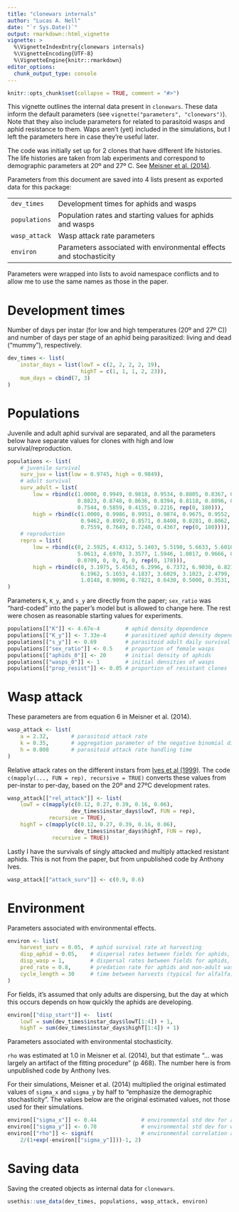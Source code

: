 ```yaml
---
title: "clonewars internals"
author: "Lucas A. Nell"
date: "`r Sys.Date()`"
output: rmarkdown::html_vignette
vignette: >
  %\VignetteIndexEntry{clonewars internals}
  %\VignetteEncoding{UTF-8}
  %\VignetteEngine{knitr::rmarkdown}
editor_options: 
  chunk_output_type: console
---
```


```r
knitr::opts_chunk$set(collapse = TRUE, comment = "#>")
```


This vignette outlines the internal data present in `clonewars`. 
These data inform the default parameters (see `vignette("parameters", "clonewars")`).
Note that they also include parameters for related to parasitoid wasps and aphid
resistance to them.
Waps aren't (yet) included in the simulations, but I left the parameters here in 
case they're useful later.


The code was initially set up for 2 clones that have different life histories.
The life histories are taken from lab experiments and correspond to
demographic parameters at 20º and 27º C. See 
[Meisner et al. (2014)](http://doi.wiley.com/10.1890/13-1933.1).


Parameters from this document are saved into 4 lists present as exported 
data for this package:

|               |                                                                    |
|:--------------|:-------------------------------------------------------------------|
| `dev_times`   | Development times for aphids and wasps                             |
| `populations` | Population rates and starting values for aphids and wasps          |
| `wasp_attack` | Wasp attack rate parameters                                        |
| `environ`     | Parameters associated with environmental effects and stochasticity |


Parameters were wrapped into lists to avoid namespace conflicts and to allow me
to use the same names as those in the paper.



# Development times

Number of days per instar (for low and high temperatures (20º and 27º C)) and
number of days per stage of an aphid being parasitized: living and dead ("mummy"), 
respectively.

```r
dev_times <- list(
    instar_days = list(lowT = c(2, 2, 2, 2, 19), 
                       highT = c(1, 1, 1, 2, 23)),
    mum_days = cbind(7, 3)
)
```



# Populations

Juvenile and adult aphid survival are separated, and all the parameters below have
separate values for clones with high and low survival/reproduction.

```r
populations <- list(
    # juvenile survival
    surv_juv = list(low = 0.9745, high = 0.9849),
    # adult survival
    surv_adult = list(
        low = rbind(c(1.0000, 0.9949, 0.9818, 0.9534, 0.8805, 0.8367, 0.8532, 0.8786, 
                      0.8823, 0.8748, 0.8636, 0.8394, 0.8118, 0.8096, 0.8240, 0.8333, 
                      0.7544, 0.5859, 0.4155, 0.2216, rep(0, 180))),
        high = rbind(c(1.0000, 0.9986, 0.9951, 0.9874, 0.9675, 0.9552, 0.9550, 0.9549, 
                       0.9462, 0.8992, 0.8571, 0.8408, 0.8281, 0.8062, 0.7699, 0.7500, 
                       0.7559, 0.7649, 0.7240, 0.4367, rep(0, 180)))),
    # reproduction
    repro = list(
        low = rbind(c(0, 2.5925, 4.4312, 5.1403, 5.5190, 5.6633, 5.6010, 5.4577, 5.2904, 
                      5.0613, 4.6970, 3.3577, 1.5946, 1.0817, 0.9666, 0.8333, 0.4689, 
                      0.0709, 0, 0, 0, 0, rep(0, 178))),
        high = rbind(c(0, 3.1975, 5.4563, 6.2996, 6.7372, 6.9030, 6.8210, 6.6100, 
                       6.1962, 5.1653, 4.1837, 3.6029, 3.1023, 2.4799, 1.6909, 1.1750, 
                       1.0148, 0.9096, 0.7821, 0.6430, 0.5000, 0.3531, rep(0, 178))))
)
```


Parameters `K`, `K_y`, and `s_y` are directly from the paper; `sex_ratio` was 
"hard-coded" into the paper's model but is allowed to change here.
The rest were chosen as reasonable starting values for experiments.

```r
populations[["K"]] <- 4.67e-4        # aphid density dependence
populations[["K_y"]] <- 7.33e-4      # parasitized aphid density dependence
populations[["s_y"]] <- 0.69         # parasitoid adult daily survival
populations[["sex_ratio"]] <- 0.5    # proportion of female wasps
populations[["aphids_0"]] <- 20      # initial density of aphids
populations[["wasps_0"]] <- 1        # initial densities of wasps
populations[["prop_resist"]] <- 0.05 # proportion of resistant clones
```




# Wasp attack


These parameters are from equation 6 in Meisner et al. (2014).

```r
wasp_attack <- list(
    a = 2.32,       # parasitoid attack rate
    k = 0.35,       # aggregation parameter of the negative binomial distribution
    h = 0.008       # parasitoid attack rate handling time
)
```

Relative attack rates on the different instars from 
[Ives et al (1999)](http://www.journals.uchicago.edu/doi/10.1086/303269).
The code `c(mapply(..., FUN = rep), recursive = TRUE)` converts these values from
per-instar to per-day, based on the 20º and 27ºC development rates.

```r
wasp_attack[["rel_attack"]] <- list(
    lowT = c(mapply(c(0.12, 0.27, 0.39, 0.16, 0.06), 
                    dev_times$instar_days$lowT, FUN = rep), 
             recursive = TRUE),
    highT = c(mapply(c(0.12, 0.27, 0.39, 0.16, 0.06), 
                     dev_times$instar_days$highT, FUN = rep), 
              recursive = TRUE))
```


Lastly I have the survivals of singly attacked and multiply attacked
resistant aphids.
This is not from the paper, but from unpublished code by Anthony Ives.

```r
wasp_attack[["attack_surv"]] <- c(0.9, 0.6)
```





# Environment

Parameters associated with environmental effects.

```r
environ <- list(
    harvest_surv = 0.05,  # aphid survival rate at harvesting
    disp_aphid = 0.05,    # dispersal rates between fields for aphids, adult wasps
    disp_wasp = 1,        # dispersal rates between fields for aphids, adult wasps
    pred_rate = 0.8,      # predation rate for aphids and non-adult wasps
    cycle_length = 30     # time between harvests (typical for alfalfa)
)
```


For fields, it's assumed that only adults are dispersing, but the day at which this 
occurs depends on how quickly the aphids are developing.

```r
environ[["disp_start"]] <-  list(
    lowT = sum(dev_times$instar_days$lowT[1:4]) + 1, 
    highT = sum(dev_times$instar_days$highT[1:4]) + 1)
```

Parameters associated with environmental stochasticity.

`rho` was estimated at 1.0 in Meisner et al. (2014), but that estimate
"... was largely an artifact of the fitting procedure" (p 468).
The number here is from unpublished code by Anthony Ives.

For their simulations, Meisner et al. (2014) multiplied the original estimated 
values of `sigma_x` and `sigma_y` by half to "emphasize the demographic 
stochasticity".
The values below are the original estimated values, not those used for their 
simulations.

```r
environ[["sigma_x"]] <- 0.44              # environmental std dev for aphids
environ[["sigma_y"]] <- 0.70              # environmental std dev for wasps
environ[["rho"]] <- signif(               # environmental correlation among instars
    2/(1+exp(-environ[["sigma_y"]]))-1, 2)
```




# Saving data

Saving the created objects as internal data for `clonewars`.

```r
usethis::use_data(dev_times, populations, wasp_attack, environ)
```
